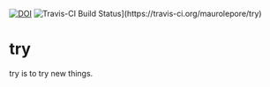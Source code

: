[![DOI](https://zenodo.org/badge/78309322.svg)](https://zenodo.org/badge/latestdoi/78309322)
![Travis-CI Build Status](https://travis-ci.org/maurolepore/try.svg?branch=master)](https://travis-ci.org/maurolepore/try)

# try

try is to try new things.
